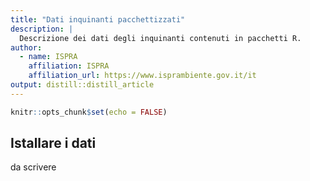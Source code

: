 ```yaml
---
title: "Dati inquinanti pacchettizzati"
description: |
  Descrizione dei dati degli inquinanti contenuti in pacchetti R.
author:
  - name: ISPRA 
    affiliation: ISPRA
    affiliation_url: https://www.isprambiente.gov.it/it
output: distill::distill_article
---
```


```r
knitr::opts_chunk$set(echo = FALSE)
```

## Istallare i dati

da scrivere






